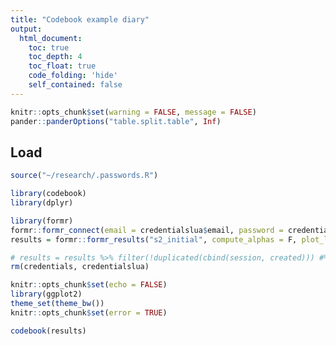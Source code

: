 ```yaml
---
title: "Codebook example diary"
output:
  html_document:
    toc: true
    toc_depth: 4
    toc_float: true
    code_folding: 'hide'
    self_contained: false
---
```


```r
knitr::opts_chunk$set(warning = FALSE, message = FALSE)
pander::panderOptions("table.split.table", Inf)
```


## Load
```r
source("~/research/.passwords.R")
```
```r
library(codebook)
library(dplyr)
```
```r
library(formr)
formr::formr_connect(email = credentialslua$email, password = credentialslua$password)
results = formr::formr_results("s2_initial", compute_alphas = F, plot_likert = F, quiet = T)

# results = results %>% filter(!duplicated(cbind(session, created))) #%>% filter(1:5000) %>% select(1:100)
rm(credentials, credentialslua)

knitr::opts_chunk$set(echo = FALSE)
library(ggplot2)
theme_set(theme_bw())
knitr::opts_chunk$set(error = TRUE)
```

```r
codebook(results)
```

